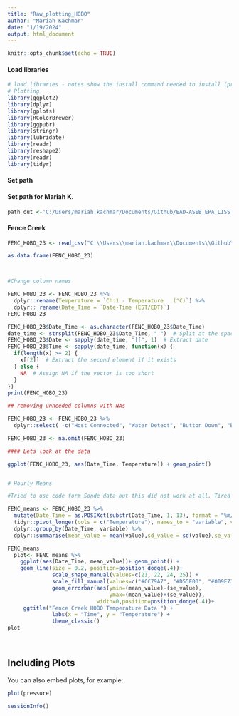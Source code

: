 ```yaml
---
title: "Raw_plotting_HOBO"
author: "Mariah Kachmar"
date: "1/19/2024"
output: html_document
---
```


```r
knitr::opts_chunk$set(echo = TRUE)
```


#### Load libraries

```r
# load libraries - notes show the install command needed to install (pre installed)
# Plotting
library(ggplot2)
library(dplyr)
library(gplots)
library(RColorBrewer)
library(ggpubr)
library(stringr)
library(lubridate)
library(readr)
library(reshape2)
library(readr)
library(tidyr)
```

#### Set path
#### Set path for Mariah K. 
```r
path_out <-'C:/Users/mariah.kachmar/Documents/Github/EAD-ASEB_EPA_LISS_Disease_Surveillance/Sonde_Data/output'
```

#### Fence Creek ####
```r
FENC_HOBO_23 <- read_csv("C:\\Users\\mariah.kachmar\\Documents\\Github\\EAD-ASEB_EPA_LISS_Disease_Surveillance\\HOBO_Data\\112023_FENC_HOBO.csv", col_names = TRUE)   

as.data.frame(FENC_HOBO_23)



#Change column names

FENC_HOBO_23 <- FENC_HOBO_23 %>%
  dplyr::rename(Temperature = `Ch:1 - Temperature   (°C)`) %>%
  dplyr:: rename(Date_Time = `Date-Time (EST/EDT)`)
FENC_HOBO_23

FENC_HOBO_23$Date_Time <- as.character(FENC_HOBO_23$Date_Time)
date_time <- strsplit(FENC_HOBO_23$Date_Time, " ")  # Split at the space
FENC_HOBO_23$Date <- sapply(date_time, "[[", 1)  # Extract date
FENC_HOBO_23$Time <- sapply(date_time, function(x) {
  if(length(x) >= 2) {
    x[[2]]  # Extract the second element if it exists
  } else {
    NA  # Assign NA if the vector is too short
  }
})
print(FENC_HOBO_23)

## removing unneeded columns with NAs

FENC_HOBO_23 <- FENC_HOBO_23 %>%
  dplyr::select( -c("Host Connected", "Water Detect", "Button Down", "Button Up", "End of File"))

FENC_HOBO_23 <- na.omit(FENC_HOBO_23)

#### Lets look at the data 

ggplot(FENC_HOBO_23, aes(Date_Time, Temperature)) + geom_point()


# Hourly Means 

#Tried to use code form Sonde data but this did not work at all. Tired trouble shooting a little and couldn't figure out why this isnt working. The date_time data keeps being changed to NA and I cant tell if its formating or something else. 

FENC_means <- FENC_HOBO_23 %>%
  mutate(Date_Time = as.POSIXct(substr(Date_Time, 1, 13), format = "%m/%d/%Y %H")) %>% # Adjust the date format
  tidyr::pivot_longer(cols = c("Temperature"), names_to = "variable", values_to = "value") %>%
  dplyr::group_by(Date_Time, variable) %>%
  dplyr::summarise(mean_value = mean(value),sd_value = sd(value),se_value = sd(value) / sqrt(n())) 

FENC_means
  plot<- FENC_means %>%
    ggplot(aes(Date_Time, mean_value))+ geom_point() + 
    geom_line(size = 0.2, position=position_dodge(.4))+
              scale_shape_manual(values=c(21, 22, 24, 25)) + 
              scale_fill_manual(values=c("#CC79A7", "#D55E00", "#009E73", "#0072B2")) + 
              geom_errorbar(aes(ymin=(mean_value)-(se_value), 
                                ymax=(mean_value)+(se_value)), 
                            width=0,position=position_dodge(.4))+
     ggtitle("Fence Creek HOBO Temperature Data ") +
              labs(x = "Time", y = "Temperature") +
              theme_classic()
plot

 

```

## Including Plots

You can also embed plots, for example:

```r
plot(pressure)
```

```r
sessionInfo()
```